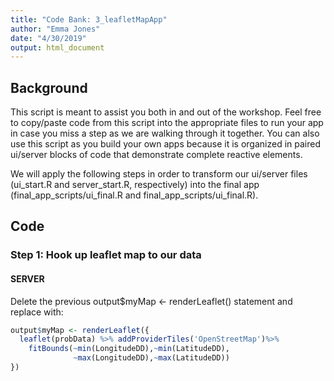 ```yaml
---
title: "Code Bank: 3_leafletMapApp"
author: "Emma Jones"
date: "4/30/2019"
output: html_document
---
```



## Background 

This script is meant to assist you both in and out of the workshop. Feel free to copy/paste code from this script into the appropriate files to run your app in case you miss a step as  we are walking through it together. You can also use this script as you build your own apps because it is organized in paired ui/server blocks of code that demonstrate complete reactive elements. 
 
We will apply the following steps in order to transform our ui/server files (ui_start.R and server_start.R, respectively) into the final app (final_app_scripts/ui_final.R and final_app_scripts/ui_final.R).



## Code

### Step 1: Hook up leaflet map to our data

#### SERVER

Delete the previous output$myMap <- renderLeaflet() statement and replace with:

```r

output$myMap <- renderLeaflet({
  leaflet(probData) %>% addProviderTiles('OpenStreetMap')%>%
    fitBounds(~min(LongitudeDD),~min(LatitudeDD),
              ~max(LongitudeDD),~max(LatitudeDD))
})

```

